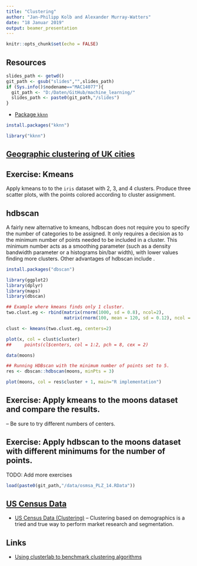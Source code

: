 ```yaml
---
title: "Clustering"
author: "Jan-Philipp Kolb and Alexander Murray-Watters"
date: "18 Januar 2019"
output: beamer_presentation
---
```


```r
knitr::opts_chunk$set(echo = FALSE)
```




## Resources


```r
slides_path <- getwd()
git_path <- gsub("slides","",slides_path)
if (Sys.info()$nodename=="MAC14077"){
  git_path <- "D:/Daten/GitHub/machine_learning/"
  slides_path <- paste0(git_path,"/slides")
}
```


- [Package `kknn`](https://cran.r-project.org/web/packages/kknn/kknn.pdf)

```r
install.packages("kknn")
```

```r
library("kknn")
```


## [Geographic clustering of UK cities](https://www.r-bloggers.com/geographic-clustering-of-uk-cities/)




## Exercise: Kmeans

Apply kmeans to to the `iris` dataset with 2, 3, and 4
clusters. Produce three scatter plots, with the points colored
according to cluster assignment.


## hdbscan

A fairly new alternative to kmeans, hdbscan does not require you to
specify the number of categories to be assigned. It only requires a
decision as to the minimum number of points needed to be included in a
cluster. This minimum number acts as a smoothing parameter (such as a
density bandwidth parameter or a histograms bin/bar width), with lower
values finding more clusters. Other advantages of hdbscan include .

```r
install.packages("dbscan")
```



```r
library(ggplot2)
library(dplyr)
library(maps)
library(dbscan)

## Example where kmeans finds only 1 cluster.
two.clust.eg <- rbind(matrix(rnorm(1000, sd = 0.8), ncol=2),
                      matrix(rnorm(100, mean = 120, sd = 0.12), ncol = 2))

clust <- kmeans(two.clust.eg, centers=2)

plot(x, col = clust$cluster)
##     points(cl$centers, col = 1:2, pch = 8, cex = 2)


```

```r





data(moons)

## Running HDBscan with the minimum number of points set to 5.
res <- dbscan::hdbscan(moons, minPts = 3)

plot(moons, col = res$cluster + 1, main="R implementation")
```



## Exercise: Apply kmeans to the moons dataset and compare the results. 
-- Be sure to try different numbers of centers.


## Exercise: Apply hdbscan to the moons dataset with different minimums for the number of points. 

TODO: Add more exercises


```r
load(paste0(git_path,"/data/osmsa_PLZ_14.RData"))
```



## [US Census Data](https://elitedatascience.com/datasets)

- [US Census Data (Clustering)](https://archive.ics.uci.edu/ml/datasets/US+Census+Data+%281990%29) – Clustering based on demographics is a tried and true way to perform market research and segmentation.



## Links

- [Using clusterlab to benchmark clustering algorithms](https://www.r-bloggers.com/using-clusterlab-to-benchmark-clustering-algorithms/)
